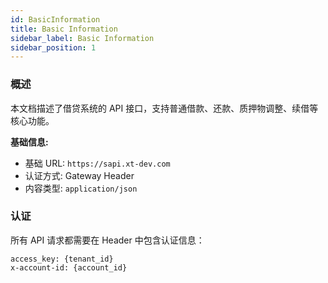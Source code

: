 ```yaml
---
id: BasicInformation
title: Basic Information
sidebar_label: Basic Information
sidebar_position: 1
---
```


### 概述

本文档描述了借贷系统的 API 接口，支持普通借款、还款、质押物调整、续借等核心功能。

**基础信息:**

- 基础 URL: `https://sapi.xt-dev.com`
- 认证方式: Gateway Header
- 内容类型: `application/json`

### 认证

所有 API 请求都需要在 Header 中包含认证信息：

```
access_key: {tenant_id}
x-account-id: {account_id}
```

